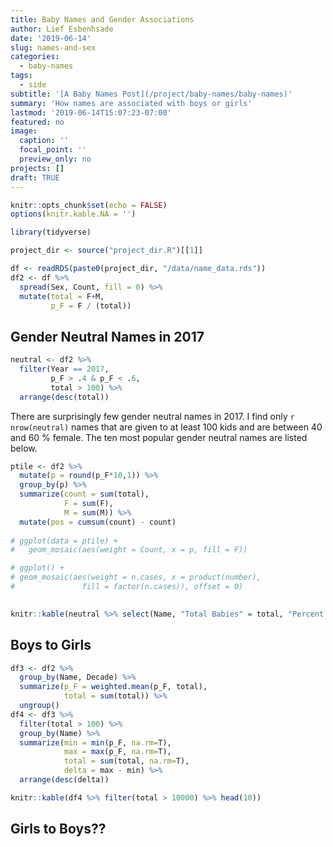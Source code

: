 ```yaml
---
title: Baby Names and Gender Associations
author: Lief Esbenhsade
date: '2019-06-14'
slug: names-and-sex
categories:
  - baby-names
tags:
  - side
subtitle: '[A Baby Names Post](/project/baby-names/baby-names)'
summary: 'How names are associated with boys or girls'
lastmod: '2019-06-14T15:07:23-07:00'
featured: no
image:
  caption: ''
  focal_point: ''
  preview_only: no
projects: []
draft: TRUE
---
```


```r
knitr::opts_chunk$set(echo = FALSE)
options(knitr.kable.NA = '')

library(tidyverse)

project_dir <- source("project_dir.R")[[1]]

df <- readRDS(paste0(project_dir, "/data/name_data.rds"))
df2 <- df %>% 
  spread(Sex, Count, fill = 0) %>% 
  mutate(total = F+M, 
         p_F = F / (total))
```

## Gender Neutral Names in 2017

```r
neutral <- df2 %>%
  filter(Year == 2017, 
         p_F > .4 & p_F < .6,
         total > 100) %>% 
  arrange(desc(total))
```
There are surprisingly few gender neutral names in 2017. I find only `r nrow(neutral)` names that are given to at least 100 kids and are between 40 and 60 \% female. The ten most popular gender neutral names are listed below. 

```r

ptile <- df2 %>% 
  mutate(p = round(p_F*10,1)) %>% 
  group_by(p) %>% 
  summarize(count = sum(total), 
            F = sum(F),
            M = sum(M)) %>% 
  mutate(pos = cumsum(count) - count)
    
# ggplot(data = ptile) +
#   geom_mosaic(aes(weight = Count, x = p, fill = F))

# ggplot() +
# geom_mosaic(aes(weight = n.cases, x = product(number), 
#               fill = factor(n.cases)), offset = 0) 
 
```


```r
knitr::kable(neutral %>% select(Name, "Total Babies" = total, "Percent Female" = p_F) %>% head(10), digits = 2)
```


## Boys to Girls
```r
df3 <- df2 %>% 
  group_by(Name, Decade) %>% 
  summarize(p_F = weighted.mean(p_F, total),
            total = sum(total)) %>% 
  ungroup()
df4 <- df3 %>%   
  filter(total > 100) %>% 
  group_by(Name) %>% 
  summarize(min = min(p_F, na.rm=T), 
            max = max(p_F, na.rm=T), 
            total = sum(total, na.rm=T), 
            delta = max - min) %>% 
  arrange(desc(delta)) 
```
 
```r
knitr::kable(df4 %>% filter(total > 10000) %>% head(10))
```

## Girls to Boys??
